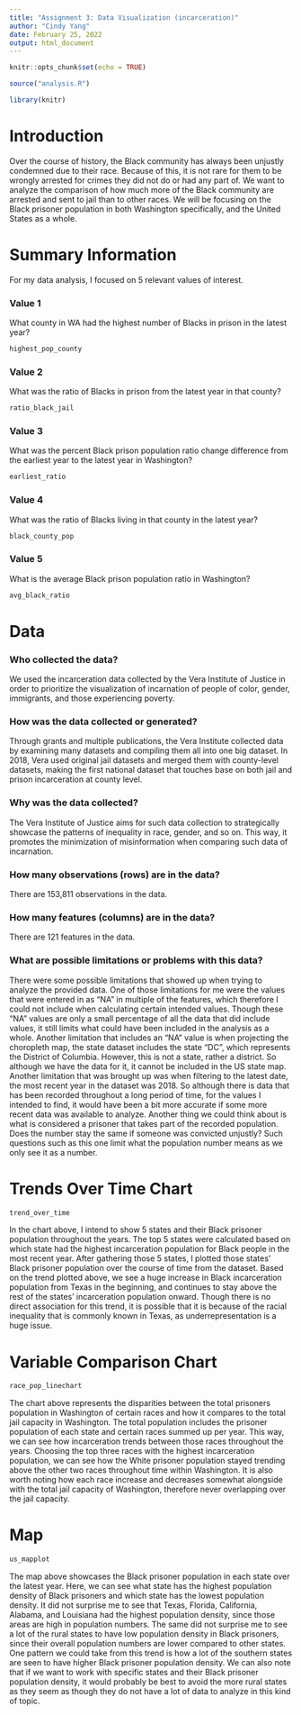 ```yaml
---
title: "Assignment 3: Data Visualization (incarceration)"
author: "Cindy Yang"
date: February 25, 2022
output: html_document
---
```


```r
knitr::opts_chunk$set(echo = TRUE)
```

```r

source("analysis.R")

library(knitr)
```

# Introduction

Over the course of history, the Black community has always been unjustly condemned due to their race. Because of this, it is not rare for them to be wrongly arrested for crimes they did not do or had any part of. We want to analyze the comparison of how much more of the Black community are arrested and sent to jail than to other races. We will be focusing on the Black prisoner population in both Washington specifically, and the United States as a whole.

# Summary Information

For my data analysis, I focused on 5 relevant values of interest.

### Value 1

What county in WA had the highest number of Blacks in prison in the latest year?

```r
highest_pop_county
```

### Value 2

What was the ratio of Blacks in prison from the latest year in that county?

```r
ratio_black_jail
```

### Value 3

What was the percent Black prison population ratio change difference from the earliest year to the latest year in Washington?

```r
earliest_ratio
```

### Value 4

What was the ratio of Blacks living in that county in the latest year?

```r
black_county_pop
```

### Value 5

What is the average Black prison population ratio in Washington?

```r
avg_black_ratio
```

# Data

### Who collected the data?

We used the incarceration data collected by the Vera Institute of Justice in order to prioritize the visualization of incarnation of people of color, gender, immigrants, and those experiencing poverty.

### How was the data collected or generated?

Through grants and multiple publications, the Vera Institute collected data by examining many datasets and compiling them all into one big dataset. In 2018, Vera used original jail datasets and merged them with county-level datasets, making the first national dataset that touches base on both jail and prison incarceration at county level.

### Why was the data collected?

The Vera Institute of Justice aims for such data collection to strategically showcase the patterns of inequality in race, gender, and so on. This way, it promotes the minimization of misinformation when comparing such data of incarnation.

### How many observations (rows) are in the data?

There are 153,811 observations in the data.

### How many features (columns) are in the data?

There are 121 features in the data.

### What are possible limitations or problems with this data?

There were some possible limitations that showed up when trying to analyze the provided data. One of those limitations for me were the values that were entered in as "NA" in multiple of the features, which therefore I could not include when calculating certain intended values. Though these "NA" values are only a small percentage of all the data that did include values, it still limits what could have been included in the analysis as a whole. Another limitation that includes an "NA" value is when projecting the choropleth map, the state dataset includes the state "DC", which represents the District of Columbia. However, this is not a state, rather a district. So although we have the data for it, it cannot be included in the US state map. Another limitation that was brought up was when filtering to the latest date, the most recent year in the dataset was 2018. So although there is data that has been recorded throughout a long period of time, for the values I intended to find, it would have been a bit more accurate if some more recent data was available to analyze. Another thing we could think about is what is considered a prisoner that takes part of the recorded population. Does the number stay the same if someone was convicted unjustly? Such questions such as this one limit what the population number means as we only see it as a number.

# Trends Over Time Chart

```r
trend_over_time
```

In the chart above, I intend to show 5 states and their Black prisoner population throughout the years. The top 5 states were calculated based on which state had the highest incarceration population for Black people in the most recent year. After gathering those 5 states, I plotted those states' Black prisoner population over the course of time from the dataset. Based on the trend plotted above, we see a huge increase in Black incarceration population from Texas in the beginning, and continues to stay above the rest of the states' incarceration population onward. Though there is no direct association for this trend, it is possible that it is because of the racial inequality that is commonly known in Texas, as underrepresentation is a huge issue.

# Variable Comparison Chart

```r
race_pop_linechart
```

The chart above represents the disparities between the total prisoners population in Washington of certain races and how it compares to the total jail capacity in Washington. The total population includes the prisoner population of each state and certain races summed up per year. This way, we can see how incarceration trends between those races throughout the years. Choosing the top three races with the highest incarceration population, we can see how the White prisoner population stayed trending above the other two races throughout time within Washington. It is also worth noting how each race increase and decreases somewhat alongside with the total jail capacity of Washington, therefore never overlapping over the jail capacity.

# Map

```r
us_mapplot
```

The map above showcases the Black prisoner population in each state over the latest year. Here, we can see what state has the highest population density of Black prisoners and which state has the lowest population density. It did not surprise me to see that Texas, Florida, California, Alabama, and Louisiana had the highest population density, since those areas are high in population numbers. The same did not surprise me to see a lot of the rural states to have low population density in Black prisoners, since their overall population numbers are lower compared to other states. One pattern we could take from this trend is how a lot of the southern states are seen to have higher Black prisoner population density. We can also note that if we want to work with specific states and their Black prisoner population density, it would probably be best to avoid the more rural states as they seem as though they do not have a lot of data to analyze in this kind of topic.
